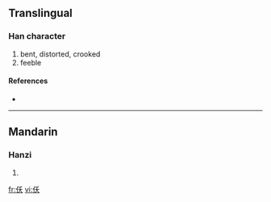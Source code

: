 ==Translingual==

===Han character===
{{Han char|rn=9|rad=人|as=04|sn=6|four=|canj=人竹大 (OHK)}}

# bent, distorted, crooked
# feeble

====References====
* {{Han ref|kx=0094.210|dkj=00413|dj=0200.120|hdz=10123.020|uh=4EF8|ud=20216}}

----

==Mandarin==

===Hanzi===
{{cmn-hanzi|pin=[[rén]] ([[ren2]]), [[yǎo]] ([[yao3]])|wg=jen<sup>2</sup>, yao<sup>3</sup>}}

# {{defn|Mandarin}}

[[fr:仸]]
[[vi:仸]]